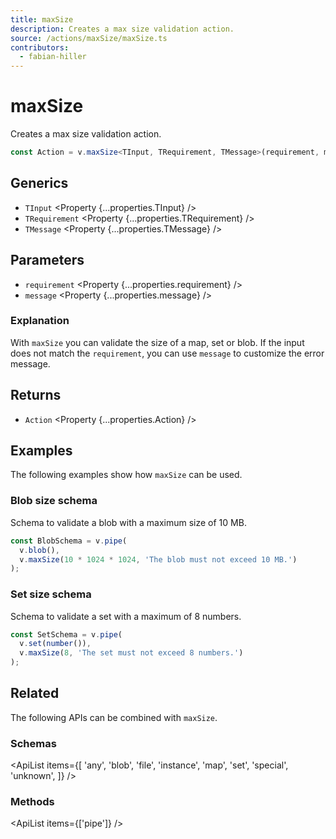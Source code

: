 ```yaml
---
title: maxSize
description: Creates a max size validation action.
source: /actions/maxSize/maxSize.ts
contributors:
  - fabian-hiller
---
```



# maxSize

Creates a max size validation action.

```ts
const Action = v.maxSize<TInput, TRequirement, TMessage>(requirement, message);
```

## Generics

- `TInput` <Property {...properties.TInput} />
- `TRequirement` <Property {...properties.TRequirement} />
- `TMessage` <Property {...properties.TMessage} />

## Parameters

- `requirement` <Property {...properties.requirement} />
- `message` <Property {...properties.message} />

### Explanation

With `maxSize` you can validate the size of a map, set or blob. If the input does not match the `requirement`, you can use `message` to customize the error message.

## Returns

- `Action` <Property {...properties.Action} />

## Examples

The following examples show how `maxSize` can be used.

### Blob size schema

Schema to validate a blob with a maximum size of 10 MB.

```ts
const BlobSchema = v.pipe(
  v.blob(),
  v.maxSize(10 * 1024 * 1024, 'The blob must not exceed 10 MB.')
);
```

### Set size schema

Schema to validate a set with a maximum of 8 numbers.

```ts
const SetSchema = v.pipe(
  v.set(number()),
  v.maxSize(8, 'The set must not exceed 8 numbers.')
);
```

## Related

The following APIs can be combined with `maxSize`.

### Schemas

<ApiList
  items={[
    'any',
    'blob',
    'file',
    'instance',
    'map',
    'set',
    'special',
    'unknown',
  ]}
/>

### Methods

<ApiList items={['pipe']} />
